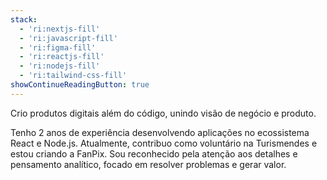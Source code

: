 ```yaml
---
stack:
  - 'ri:nextjs-fill'
  - 'ri:javascript-fill'
  - 'ri:figma-fill'
  - 'ri:reactjs-fill'
  - 'ri:nodejs-fill'
  - 'ri:tailwind-css-fill'
showContinueReadingButton: true
---
```



Crio produtos digitais além do código, unindo visão de negócio e produto.

Tenho 2 anos de experiência desenvolvendo aplicações no ecossistema React e Node.js. Atualmente, contribuo como voluntário na Turismendes e estou criando a FanPix. Sou reconhecido pela atenção aos detalhes e pensamento analítico, focado em resolver problemas e gerar valor.
